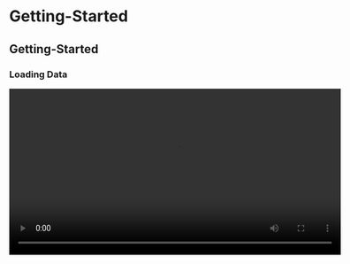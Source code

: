 # Getting-Started

## Getting-Started

### Loading Data

<video width="600" controls><source src="/assets/videos/Getting-Started/Getting_Started_01_Loading-Data.mp4" type="video/mp4">Your browser does not support the video tag.</video>

### Renaming Categories

<video width="600" controls><source src="/assets/videos/Getting-Started/Getting_Started_02_Renaming-Categories.mp4" type="video/mp4">Your browser does not support the video tag.</video>

### Reordering Categories

<video width="600" controls><source src="/assets/videos/Getting-Started/Getting_Started_03_Reordering-Categories.mp4" type="video/mp4">Your browser does not support the video tag.</video>

### Center Variable

<video width="600" controls><source src="/assets/videos/Getting-Started/Getting_Started_04_Center-Variable.mp4" type="video/mp4">Your browser does not support the video tag.</video>

### Compute New Column

<video width="600" controls><source src="/assets/videos/Getting-Started/Getting_Started_05_Compute-New-Column.mp4" type="video/mp4">Your browser does not support the video tag.</video>

### Filter by Group

<video width="600" controls><source src="/assets/videos/Getting-Started/Getting_Started_06_Filter-by-Group.mp4" type="video/mp4">Your browser does not support the video tag.</video>

### Filter Drag and Drop

<video width="600" controls><source src="/assets/videos/Getting-Started/Getting_Started_07_Filter-Drag-and-Drop.mp4" type="video/mp4">Your browser does not support the video tag.</video>

### Convert to Ranks

<video width="600" controls><source src="/assets/videos/Getting-Started/Getting_Started_08_Convert-to-Ranks.mp4" type="video/mp4">Your browser does not support the video tag.</video>

### R How To

<video width="600" controls><source src="/assets/videos/Getting-Started/Getting_Started_09_R-How-To.mp4" type="video/mp4">Your browser does not support the video tag.</video>

### Sum Score

<video width="600" controls><source src="/assets/videos/Getting-Started/Getting_Started_10_Sum-Score.mp4" type="video/mp4">Your browser does not support the video tag.</video>

### Mean Score

<video width="600" controls><source src="/assets/videos/Getting-Started/Getting_Started_11_Mean-Score.mp4" type="video/mp4">Your browser does not support the video tag.</video>

